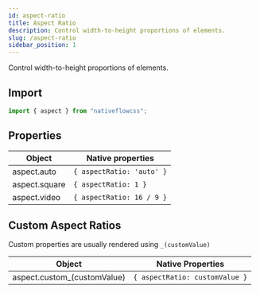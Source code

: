 ```yaml
---
id: aspect-ratio
title: Aspect Ratio
description: Control width-to-height proportions of elements.
slug: /aspect-ratio
sidebar_position: 1
---
```


Control width-to-height proportions of elements.

## Import

```js title="src/screens/Component.js"
import { aspect } from "nativeflowcss";
```

## Properties

| Object        | Native properties         |
| ------------- | ------------------------- |
| aspect.auto   | `{ aspectRatio: 'auto' }` |
| aspect.square | `{ aspectRatio: 1 }`      |
| aspect.video  | `{ aspectRatio: 16 / 9 }` |

## Custom Aspect Ratios

Custom properties are usually rendered using `_(customValue)`

| Object                       | Native Properties              |
| ---------------------------- | ------------------------------ |
| aspect.custom_(customValue)  | `{ aspectRatio: customValue }` |
